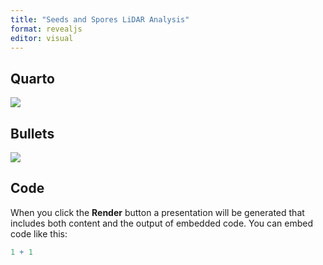 ---
title: "Seeds and Spores LiDAR Analysis"
format: revealjs
editor: visual
---

## Quarto

![](images/paste-0D934096.png)

## Bullets

![](images/paste-0DB6E397.png)

## Code

When you click the **Render** button a presentation will be generated that includes both content and the output of embedded code. You can embed code like this:

```{r}
1 + 1
```
